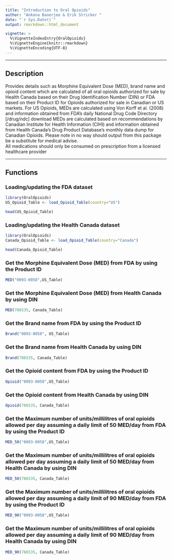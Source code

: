 ---
title: "Introduction to Oral Opioids"
author: "Ankona Banerjee & Erik Stricker "
date: "`r Sys.Date()`"
output: rmarkdown::html_document

vignette: >
  %\VignetteIndexEntry{OralOpioids}
  %\VignetteEngine{knitr::rmarkdown}
  %\VignetteEncoding{UTF-8}
---

------------

## Description
Provides details such as Morphine Equivalent Dose (MED), brand name and
opioid content which are calculated of all oral opioids authorized for
sale by Health Canada based on their Drug Identification Number (DIN)
or FDA based on their Product ID for Opioids authorized for sale in
Canadian or US markets.
For US Opioids, MEDs are calculated using Von Korff et al. (2008) and information
obtained from FDA's daily National Drug Code Directory [/drug/ndc] download
MEDs are calculated based on recommendations by Canadian Institute for
Health Information (CIHI) and information obtained from Health Canada’s
Drug Product Database’s monthly data dump for Canadian Opioids. 
Please note in no way should
output from this package be a substitute for medical advise.  
All medications should only be consumed on prescription from a licensed
healthcare provider

------------

## Functions
### Loading/updating the FDA dataset

```R
library(OralOpioids)
US_Opioid_Table <- load_Opioid_Table(country="US")
```

```R
head(US_Opioid_Table)
```
### Loading/updating the Health Canada dataset

```R
library(OralOpioids)
Canada_Opioid_Table <- load_Opioid_Table(country="Canada")
```

```R
head(Canada_Opioid_Table)
```


### Get the Morphine Equivalent Dose (MED) from FDA by using the Product ID

```R
MED("0093-0058",US_Table)
```


### Get the Morphine Equivalent Dose (MED) from Health Canada by using DIN

```R
MED(786535, Canada_Table)
```


### Get the Brand name from FDA by using the Product ID

```R
Brand("0093-0058", US_Table)
```

### Get the Brand name from Health Canada by using DIN

```R
Brand(786535, Canada_Table)
```

### Get the Opioid content from FDA by using the Product ID

```R
Opioid("0093-0058",US_Table)
```

### Get the Opioid content from Health Canada by using DIN

```R
Opioid(786535, Canada_Table)
```

### Get the Maximum number of units/millilitres of oral opioids allowed per day assuming a daily limit of 50 MED/day from FDA by using the Product ID

```R
MED_50("0093-0058",US_Table)
```

### Get the Maximum number of units/millilitres of oral opioids allowed per day assuming a daily limit of 50 MED/day from Health Canada by using DIN

```R
MED_50(786535, Canada_Table)
```

### Get the Maximum number of units/millilitres of oral opioids allowed per day assuming a daily limit of 90 MED/day from FDA by using the Product ID

```R
MED_90("0093-0058",US_Table)
```
### Get the Maximum number of units/millilitres of oral opioids allowed per day assuming a daily limit of 90 MED/day from Health Canada by using DIN

```R
MED_90(786535, Canada_Table)
```

